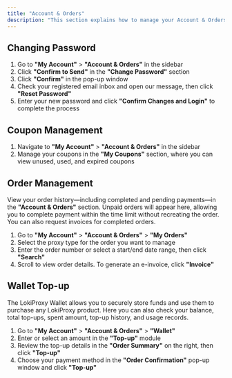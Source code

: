 ```yaml
---
title: "Account & Orders"
description: "This section explains how to manage your Account & Orders, including password changes, coupon management, order tracking, and wallet top-ups. Detailed instructions are provided below."
---
```


## **Changing Password**

1. Go to **"My Account"** \> **"Account & Orders"** in the sidebar
2. Click **"Confirm to Send"** in the **"Change Password"** section
3. Click **"Confirm"** in the pop-up window
4. Check your registered email inbox and open our message, then click **"Reset Password"**
5. Enter your new password and click **"Confirm Changes and Login"** to complete the process

## **Coupon Management**

1. Navigate to **"My Account"** \> **"Account & Orders"** in the sidebar
2. Manage your coupons in the **"My Coupons"** section, where you can view unused, used, and expired coupons

## **Order Management**

View your order history—including completed and pending payments—in the **"Account & Orders"** section. Unpaid orders will appear here, allowing you to complete payment within the time limit without recreating the order. You can also request invoices for completed orders.

1. Go to **"My Account"** \> **"Account & Orders"** \> **"My Orders"**
2. Select the proxy type for the order you want to manage
3. Enter the order number or select a start/end date range, then click **"Search"**
4. Scroll to view order details. To generate an e-invoice, click **"Invoice"**

## **Wallet Top-up**

The LokiProxy Wallet allows you to securely store funds and use them to purchase any LokiProxy product. Here you can also check your balance, total top-ups, spent amount, top-up history, and usage records.

1. Go to **"My Account"** \> **"Account & Orders"** \> **"Wallet"**
2. Enter or select an amount in the **"Top-up"** module
3. Review the top-up details in the **"Order Summary"** on the right, then click **"Top-up"**
4. Choose your payment method in the **"Order Confirmation"** pop-up window and click **"Top-up"**
